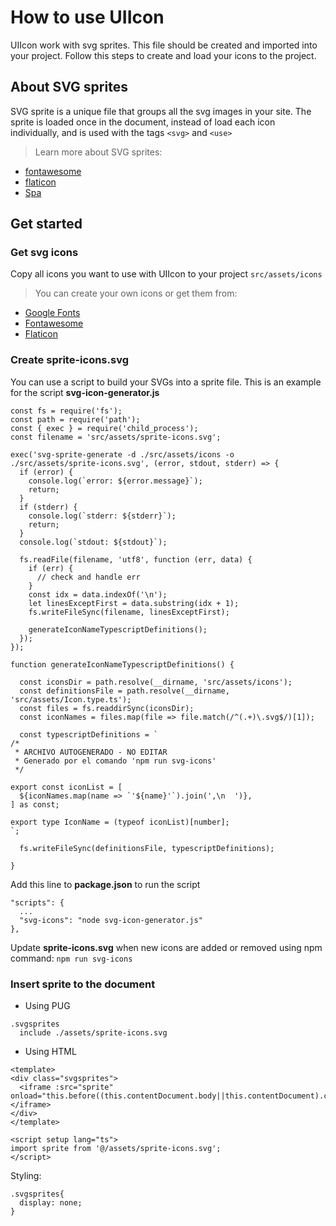 
<Meta title="Components/UIIcon/Get started"/>

# How to use UIIcon

UIIcon work with svg sprites. This file should be created and imported into your project. Follow this steps to create and load your icons to the project.

## About SVG sprites

SVG sprite is a unique file that groups all the svg images in your site. The sprite is loaded once in the document, instead of load each icon individually, and is used with the tags `<svg>` and `<use>`

> Learn more about SVG sprites:
- [fontawesome](https://fontawesome.com/v5/docs/web/advanced/svg-sprites)
- [flaticon](https://www.flaticon.com/svg-sprites)
- [Spa](https://www.mamutlove.com/blog/que-son-y-como-crear-y-utilizar-sprites-de-svg)

## Get started

### Get svg icons

Copy all icons you want to use with UIIcon to your project `src/assets/icons`
> You can create your own icons or get them from:
- [Google Fonts](https://fonts.google.com/icons)
- [Fontawesome](https://fontawesome.com/icons)
- [Flaticon](https://www.flaticon.com/icons)

### Create sprite-icons.svg

You can use a script to build your SVGs into a sprite file. This is an example for the script **svg-icon-generator.js**
```
const fs = require('fs');
const path = require('path');
const { exec } = require('child_process');
const filename = 'src/assets/sprite-icons.svg';

exec('svg-sprite-generate -d ./src/assets/icons -o ./src/assets/sprite-icons.svg', (error, stdout, stderr) => {
  if (error) {
    console.log(`error: ${error.message}`);
    return;
  }
  if (stderr) {
    console.log(`stderr: ${stderr}`);
    return;
  }
  console.log(`stdout: ${stdout}`);

  fs.readFile(filename, 'utf8', function (err, data) {
    if (err) {
      // check and handle err
    }
    const idx = data.indexOf('\n');
    let linesExceptFirst = data.substring(idx + 1);
    fs.writeFileSync(filename, linesExceptFirst);

    generateIconNameTypescriptDefinitions();
  });
});

function generateIconNameTypescriptDefinitions() {

  const iconsDir = path.resolve(__dirname, 'src/assets/icons');
  const definitionsFile = path.resolve(__dirname, 'src/assets/Icon.type.ts');
  const files = fs.readdirSync(iconsDir);
  const iconNames = files.map(file => file.match(/^(.+)\.svg$/)[1]);

  const typescriptDefinitions = `
/*
 * ARCHIVO AUTOGENERADO - NO EDITAR
 * Generado por el comando 'npm run svg-icons'
 */

export const iconList = [
  ${iconNames.map(name => `'${name}'`).join(',\n  ')},
] as const;

export type IconName = (typeof iconList)[number];
`;

  fs.writeFileSync(definitionsFile, typescriptDefinitions);

}
```
Add this line to **package.json** to run the script
```
"scripts": {
  ...
  "svg-icons": "node svg-icon-generator.js"
},
```
Update **sprite-icons.svg** when new icons are added or removed using npm command: `npm run svg-icons`

### Insert sprite to the document
- Using PUG
```
.svgsprites
  include ./assets/sprite-icons.svg
```
- Using HTML
```
<template>
<div class="svgsprites">
  <iframe :src="sprite" onload="this.before((this.contentDocument.body||this.contentDocument).children[0]);this.remove()"></iframe>
</div>
</template>

<script setup lang="ts">
import sprite from '@/assets/sprite-icons.svg';
</script>
```
Styling:
```
.svgsprites{
  display: none;
}
```